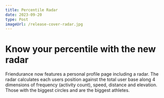 ```yaml
---
title: Percentile Radar
date: 2023-09-20
type: Post
imageUrl: /release-cover-radar.jpg
---
```


# Know your percentile with the new radar

Friendurance now features a personal profile page including a radar. The radar calculates each users position against the total user base along 4 dimensions of frequency (activity count), speed, distance and elevation. Those with the biggest circles and are the biggest athletes.
